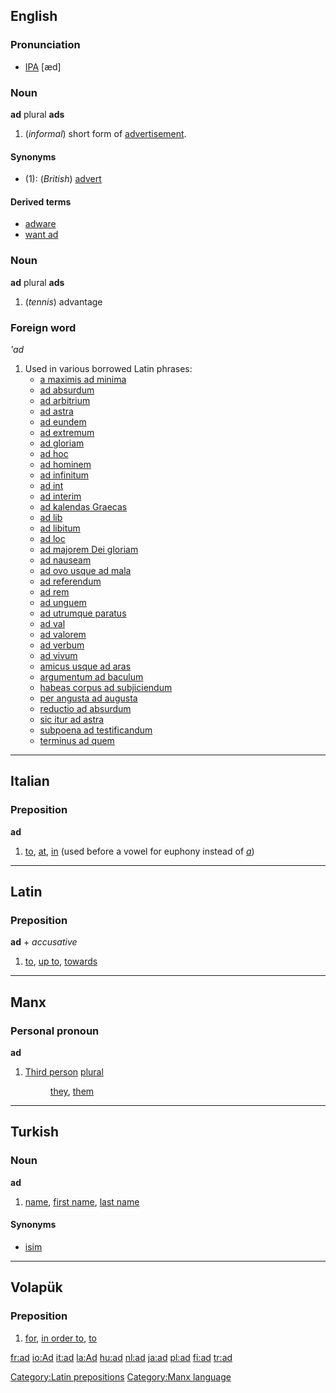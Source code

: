 ==English==
===Pronunciation===
* [[IPA]] [æd]

===Noun===
'''ad''' plural '''ads'''
#(''informal'') short form of [[advertisement]].

====Synonyms====
*(1): (''British'') [[advert]]

====Derived terms====
*[[adware]]
*[[want ad]]

===Noun===
'''ad''' plural '''ads'''
#(''tennis'') advantage

===Foreign word===
'''ad''

#Used in various borrowed Latin phrases:
#*[[a maximis ad minima]]
#*[[ad absurdum]]
#*[[ad arbitrium]]
#*[[ad astra]]
#*[[ad eundem]]
#*[[ad extremum]]
#*[[ad gloriam]]
#*[[ad hoc]]
#*[[ad hominem]]
#*[[ad infinitum]]
#*[[ad int]]
#*[[ad interim]]
#*[[ad kalendas Graecas]]
#*[[ad lib]]
#*[[ad libitum]]
#*[[ad loc]]
#*[[ad majorem Dei gloriam]]
#*[[ad nauseam]]
#*[[ad ovo usque ad mala]]
#*[[ad referendum]]
#*[[ad rem]]
#*[[ad unguem]]
#*[[ad utrumque paratus]]
#*[[ad val]]
#*[[ad valorem]]
#*[[ad verbum]]
#*[[ad vivum]]
#*[[amicus usque ad aras]]
#*[[argumentum ad baculum]]
#*[[habeas corpus ad subjiciendum]]
#*[[per angusta ad augusta]]
#*[[reductio ad absurdum]]
#*[[sic itur ad astra]]
#*[[subpoena ad testificandum]]
#*[[terminus ad quem]]

----

==Italian==
===Preposition===
'''ad'''

#[[to]], [[at]], [[in]] (used before a vowel for euphony instead of ''[[a#Italian|a]]'')

----
==Latin==
===Preposition===
'''ad''' + ''accusative''

#[[to]], [[up to]], [[towards]]

[[Category:Latin prepositions]]
----

==Manx==
===Personal pronoun===
'''ad'''
#[[Third person]] [[plural]]
#:[[they]], [[them]]

[[Category:Manx language]]

----

==Turkish==
===Noun===
'''ad'''
#[[name]], [[first name]], [[last name]]


====Synonyms====
*[[isim]]

----

==Volapük==
===Preposition===
#[[for]], [[in order to]], [[to]]

[[fr:ad]]
[[io:Ad]]
[[it:ad]]
[[la:Ad]]
[[hu:ad]]
[[nl:ad]]
[[ja:ad]]
[[pl:ad]]
[[fi:ad]]
[[tr:ad]]